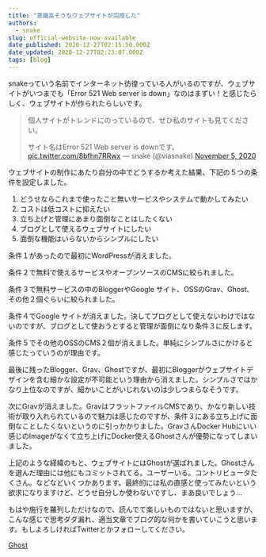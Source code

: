 ```yaml
---
title: "意識高そうなウェブサイトが完成した"
authors:
  - snake
slug: official-website-now-available
date_published: 2020-12-27T02:15:50.000Z
date_updated: 2020-12-27T02:23:07.000Z
tags: [blog]
---
```


snakeっていう名前でインターネット彷徨っている人がいるのですが、ウェブサイトがいつまでも「Error 521 Web server is down」なのはまずい！と感じたらしく、ウェブサイトが作られたらしいです。

> 個人サイトがトレンドにのっているので、ぜひ私のサイトも見てください。
> 
> サイト名はError 521 Web server is downです。 [pic.twitter.com/8bfhn7RRwx](https://t.co/8bfhn7RRwx)
> &mdash; snake (@viasnake) [November 5, 2020](https://twitter.com/viasnake/status/1324307319367163904?ref_src=twsrc%5Etfw)

ウェブサイトの制作にあたり自分の中でどうするか考えた結果、下記の５つの条件を設定しました。

1. どうせならこれまで使ったこと無いサービスやシステムで動かしてみたい
2. コストは低コストに抑えたい
3. 立ち上げと管理にあまり面倒なことはしたくない
4. ブログとして使えるウェブサイトにしたい
5. 面倒な機能はいらないからシンプルにしたい

条件１があったので最初にWordPressが消えました。‌‌

条件２で無料で使えるサービスやオープンソースのCMSに絞られました。

条件３で無料サービスの中のBloggerやGoogle サイト、OSSのGrav、Ghost、その他２個ぐらいに絞られました。

条件４でGoogle サイトが消えました。決してブログとして使えないわけではないのですが、ブログとして使おうとすると管理が面倒になり条件３に反します。

条件５でその他のOSSのCMS２個が消えました。単純にシンプルさにかけると感じたっていうのが理由です。

最後に残ったBlogger、Grav、Ghostですが、最初にBloggerがウェブサイトデザインを含む細かな設定が不可能という理由から消えました。シンプルさではかなり上位なのですが、細かいことがいじれないのは少しつまらなそうです。

次にGravが消えました。GravはフラットファイルCMSであり、かなり新しい技術が取り入れられているので魅力は感じたのですが、条件３にある立ち上げに面倒なことしたくないというのに引っかかりました。GravさんDocker Hubにいい感じのImageがなくて立ち上げにDocker使えるGhostさんが優勢になってしまいました。

上記のような経緯のもと、ウェブサイトにはGhostが選ばれました。Ghostさんを選んだ理由には他にもコミットされてる。ユーザーいる。コントリビュータたくさん。などなどいくつかあります。最終的には私の直感と使ってみたいという欲求になりますけど、どうせ自分しか使わないですし、まあ良いでしょう...

もはや施行を羅列しただけなので、読んでて楽しいものではないと思いますが、こんな感じで思考ダダ漏れ、適当文章でブログ的な何かを書いていこうと思います。もしよろしければTwitterとかフォローしてください。

[Ghost](https://ghost.org/)
